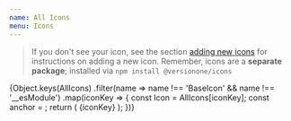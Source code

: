 ```yaml
---
name: All Icons
menu: Icons
---
```




> If you don't see your icon, see the section [adding new icons](/icons#adding-new-icons) for instructions on adding a new icon.
> Remember, icons are a **separate package**; installed via `npm install @versionone/icons`

<Playground>
  <SpacedGroup xs={4}>
    {Object.keys(AllIcons)
      .filter(name => name !== 'BaseIcon' && name !== '__esModule')
      .map(iconKey => {
        const Icon = AllIcons[iconKey];
        const anchor = <Icon color={palette.gunmetal} />;
        return (
          <Tooltip key={iconKey} anchor={anchor}>
            <SpacedGroup xs={4}>
              <span>{iconKey}</span>
            </SpacedGroup>
          </Tooltip>
        );
      })}
  </SpacedGroup>
</Playground>
